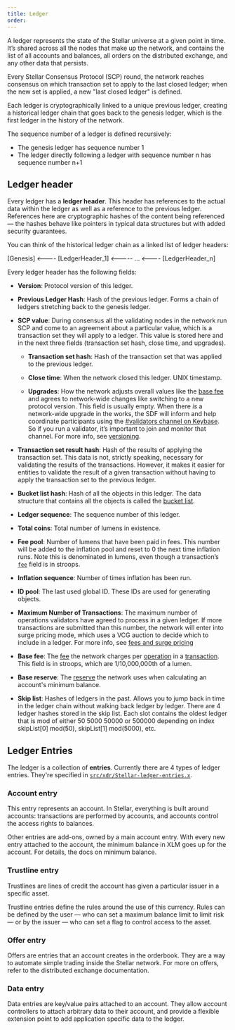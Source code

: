 ```yaml
---
title: Ledger
order:
---
```


A ledger represents the state of the Stellar universe at a given point in time.
It’s shared across all the nodes that make up the network, and contains the list
of all accounts and balances, all orders on the distributed exchange, and any
other data that persists.

Every Stellar Consensus Protocol (SCP) round, the network reaches consensus on
which transaction set to apply to the last closed ledger; when the new set is
applied, a new "last closed ledger" is defined.

Each ledger is cryptographically linked to a unique previous ledger, creating a
historical ledger chain that goes back to the genesis ledger, which is the first
ledger in the history of the network.

The sequence number of a ledger is defined recursively:

- The genesis ledger has sequence number 1
- The ledger directly following a ledger with sequence number n has sequence
  number n+1

## Ledger header

Every ledger has a **ledger header**. This header has references to the actual
data within the ledger as well as a reference to the previous ledger. References
here are cryptographic hashes of the content being referenced — the hashes
behave like pointers in typical data structures but with added security
guarantees.

You can think of the historical ledger chain as a linked list of ledger headers:

[Genesis] <---- [LedgerHeader_1] <----- ... <---- [LedgerHeader_n]

Every ledger header has the following fields:

- **Version**: Protocol version of this ledger.

- **Previous Ledger Hash**: Hash of the previous ledger. Forms a chain of
  ledgers stretching back to the genesis ledger.

- **SCP value**: During consensus all the validating nodes in the network run
  SCP and come to an agreement about a particular value, which is a transaction
  set they will apply to a ledger. This value is stored here and in the next
  three fields (transaction set hash, close time, and upgrades).

  - **Transaction set hash**: Hash of the transaction set that was applied to
    the previous ledger.

  - **Close time**: When the network closed this ledger. UNIX timestamp.

  - **Upgrades**: How the network adjusts overall values like the
    [base fee](./fees.md) and agrees to network-wide changes like switching to a
    new protocol version. This field is usually empty. When there _is_ a
    network-wide upgrade in the works, the SDF will inform and help coordinate
    participants using the [#validators channel on Keybase](link). So if you run
    a validator, it’s important to join and monitor that channel. For more info,
    see [versioning](./versioning.md).

- **Transaction set result hash**: Hash of the results of applying the
  transaction set. This data is not, strictly speaking, necessary for validating
  the results of the transactions. However, it makes it easier for entities to
  validate the result of a given transaction without having to apply the
  transaction set to the previous ledger.

- **Bucket list hash**: Hash of all the objects in this ledger. The data
  structure that contains all the objects is called the
  [bucket list](https://github.com/stellar/stellar-core/tree/master/src/bucket).

- **Ledger sequence**: The sequence number of this ledger.

- **Total coins**: Total number of lumens in existence.

- **Fee pool**: Number of lumens that have been paid in fees. This number will
  be added to the inflation pool and reset to 0 the next time inflation runs.
  Note this is denominated in lumens, even though a transaction’s
  [`fee`](./transactions.md#fee) field is in stroops.

- **Inflation sequence**: Number of times inflation has been run.

- **ID pool**: The last used global ID. These IDs are used for generating
  objects.

- **Maximum Number of Transactions**: The maximum number of operations
  validators have agreed to process in a given ledger. If more transactions are
  submitted than this number, the network will enter into surge pricing mode,
  which uses a VCG auction to decide which to include in a ledger. For more
  info, see [fees and surge pricing](./fees.md)

- **Base fee**: The [fee](./fees.md#transaction-fee) the network charges per
  [operation](./operations.md) in a [transaction](./transactions.md). This field
  is in stroops, which are 1/10,000,000th of a lumen.

- **Base reserve**: The [reserve](./fees.md#minimum-account-balance) the network
  uses when calculating an account's minimum balance.

- **Skip list**: Hashes of ledgers in the past. Allows you to jump back in time
  in the ledger chain without walking back ledger by ledger. There are 4 ledger
  hashes stored in the skip list. Each slot contains the oldest ledger that is
  mod of either 50 5000 50000 or 500000 depending on index skipList[0] mod(50),
  skipList[1] mod(5000), etc.

## Ledger Entries

The ledger is a collection of **entries**. Currently there are 4 types of ledger
entries. They're specified in
[`src/xdr/Stellar-ledger-entries.x`](https://github.com/stellar/stellar-core/blob/master/src/xdr/Stellar-ledger-entries.x).

### Account entry

This entry represents an account. In Stellar, everything is built around
accounts: transactions are performed by accounts, and accounts control the
access rights to balances.

Other entries are add-ons, owned by a main account entry. With every new entry
attached to the account, the minimum balance in XLM goes up for the account. For
details, the docs on minimum balance.

### Trustline entry

Trustlines are lines of credit the account has given a particular issuer in a
specific asset.

Trustline entries define the rules around the use of this currency. Rules can be
defined by the user — who can set a maximum balance limit to limit risk — or by
the issuer — who can set a flag to control access to the asset.

### Offer entry

Offers are entries that an account creates in the orderbook. They are a way to
automate simple trading inside the Stellar network. For more on offers, refer to
the distributed exchange documentation.

### Data entry

Data entries are key/value pairs attached to an account. They allow account
controllers to attach arbitrary data to their account, and provide a flexible
extension point to add application specific data to the ledger.
